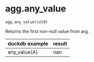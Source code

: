 # agg.any_value { #duckops.agg.any_value }

`agg.any_value(col0)`

Returns the first non-null value from arg.

| duckdb example | result |
| -------------- | ------ |
| any_value(A) | nan |
